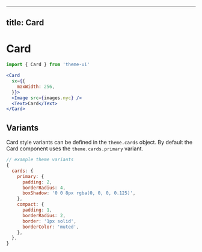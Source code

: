
---
title: Card
---

# Card

```js
import { Card } from 'theme-ui'
```

```jsx live=true
<Card
  sx={{
    maxWidth: 256,
  }}>
  <Image src={images.nyc} />
  <Text>Card</Text>
</Card>
```

## Variants

Card style variants can be defined in the `theme.cards` object.
By default the Card component uses the `theme.cards.primary` variant.

```js
// example theme variants
{
  cards: {
    primary: {
      padding: 2,
      borderRadius: 4,
      boxShadow: '0 0 8px rgba(0, 0, 0, 0.125)',
    },
    compact: {
      padding: 1,
      borderRadius: 2,
      border: '1px solid',
      borderColor: 'muted',
    },
  },
}
```

<!--
'@comp/ui'
-->